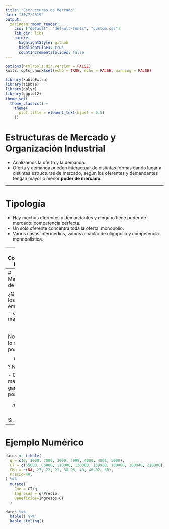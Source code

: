 ```yaml
---
title: "Estructuras de Mercado"
date: "30/7/2019"
output:
  xaringan::moon_reader:
    css: ["default", "default-fonts", "custom.css"]
    lib_dir: libs
    nature:
      highlightStyle: github
      highlightLines: true
      countIncrementalSlides: false
---
```


<style>

.center2 {
  margin: 0;
  position: absolute;
  top: 50%;
  left: 50%;
  -ms-transform: translate(-50%, -50%);
  transform: translate(-50%, -50%);
}

</style>

```r
options(htmltools.dir.version = FALSE)
knitr::opts_chunk$set(echo = TRUE, echo = FALSE, warning = FALSE)

library(kableExtra)
library(tibble)
library(dplyr)
library(ggplot2)
theme_set(
  theme_classic() + 
    theme(
      plot.title = element_text(hjust = 0.5)
    ))


```


# Estructuras de Mercado y Organización Industrial


- Analizamos la oferta y la demanda.
- Oferta y demanda pueden interactuar de distintas formas dando lugar a distintas estructuras de mercado, según los oferentes y demandantes tengan mayor o menor __poder de mercado__.


---

# Tipología

- Hay muchos oferentes y demandantes y ninguno tiene poder de mercado: competencia perfecta.
- Un solo oferente concentra toda la oferta: monopolio.
- Varios casos intermedios, vamos a hablar de oligopolio y competencia monopolística.

---
# Competencia Perfecta

Analizamos estos mercados y el comportamiento de las empresas en base a dos supuestos:

- Los actores están _atomizados_ y no concentran poder.
- Maximizan beneficios.

---
# Maximización de beneficios

¿Qué desean los empresarios? 
- ¿Vender lo más posible 
$$ max\ PY $$ No.
- ¿Gastar lo menos posible
$$ min\ C(q) $$ ? No.

- Ganar las mayores ganancias posibles. 

$$ max\ PY - C(q) $$ Si.



---

# Ejemplo Numérico

```r



datos <- tibble(
  q = c(0, 1000, 2000, 3000, 3999, 4000, 4001, 5000),
  CT = c(55000, 85000, 110000, 130000, 159960, 160000, 160040, 210000),
  CMg = c(NA, 27, 22, 21, 38.98, 40, 40.02, 60),
  Precio=40,
) %>% 
  mutate(
    Cme = CT/q,
    Ingresos = q*Precio,
    Beneficios=Ingresos-CT
  ) 

datos %>% 
  kable() %>%
  kable_styling()


```


